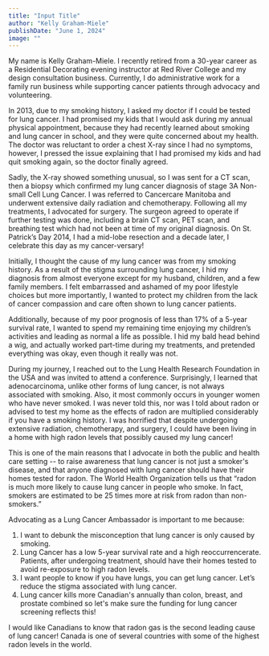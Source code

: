 ```yaml
---
title: "Input Title"
author: "Kelly Graham-Miele"
publishDate: "June 1, 2024"
image: ""
---
```


My name is Kelly Graham-Miele. I recently retired from a 30-year career as a Residential Decorating evening instructor at Red River College and my design consultation business. Currently, I do administrative work for a family run business while supporting cancer patients through advocacy and volunteering.

In 2013, due to my smoking history, I asked my doctor if I could be tested for lung cancer. I had promised my kids that I would ask during my annual physical appointment, because they had recently learned about smoking and lung cancer in school, and they were quite concerned about my health. The doctor was reluctant to order a chest X-ray since I had no symptoms, however, I pressed the issue explaining that I had promised my kids and had quit smoking again, so the doctor finally agreed.

Sadly, the X-ray showed something unusual, so I was sent for a CT scan, then a biopsy which confirmed my lung cancer diagnosis of stage 3A Non-small Cell Lung Cancer. I was referred to Cancercare Manitoba and underwent extensive daily radiation and chemotherapy. Following all my treatments, I advocated for surgery. The surgeon agreed to operate if further testing was done, including a brain CT scan, PET scan, and breathing test which had not been at time of my original diagnosis. On St. Patrick’s Day 2014, I had a mid-lobe resection and a decade later, I celebrate this day as my cancer-versary!

Initially, I thought the cause of my lung cancer was from my smoking history. As a result of the stigma surrounding lung cancer, I hid my diagnosis from almost everyone except for my husband, children, and a few family members. I felt embarrassed and ashamed of my poor lifestyle choices but more importantly, I wanted to protect my children from the lack of cancer compassion and care often shown to lung cancer patients.

Additionally, because of my poor prognosis of less than 17% of a 5-year survival rate, I wanted to spend my remaining time enjoying my children’s activities and leading as normal a life as possible. I hid my bald head behind a wig, and actually worked part-time during my treatments, and pretended everything was okay, even though it really was not.

During my journey, I reached out to the Lung Health Research Foundation in the USA and was invited to attend a conference. Surprisingly, I learned that adenocarcinoma, unlike other forms of lung cancer, is not always associated with smoking. Also, it most commonly occurs in younger women who have never smoked. I was never told this, nor was I told about radon or advised to test my home as the effects of radon are multiplied considerably if you have a smoking history. I was horrified that despite undergoing extensive radiation, chemotherapy, and surgery, I could have been living in a home with high radon levels that possibly caused my lung cancer!

This is one of the main reasons that I advocate in both the public and health care setting -- to raise awareness that lung cancer is not just a smoker's disease, and that anyone diagnosed with lung cancer should have their homes tested for radon. The World Health Organization tells us that “radon is much more likely to cause lung cancer in people who smoke. In fact, smokers are estimated to be 25 times more at risk from radon than non-smokers.”

Advocating as a Lung Cancer Ambassador is important to me because:

1. I want to debunk the misconception that lung cancer is only caused by smoking.
2. Lung Cancer has a low 5-year survival rate and a high reoccurrencerate. Patients, after undergoing treatment, should have their homes tested to avoid re-exposure to high radon levels.
3. I want people to know if you have lungs, you can get lung cancer. Let’s reduce the stigma associated with lung cancer.
4. Lung cancer kills more Canadian's annually than colon, breast, and prostate combined so let's make sure the funding for lung cancer screening reflects this!

I would like Canadians to know that radon gas is the second leading cause of lung cancer! Canada is one of several countries with some of the highest radon levels in the world.
